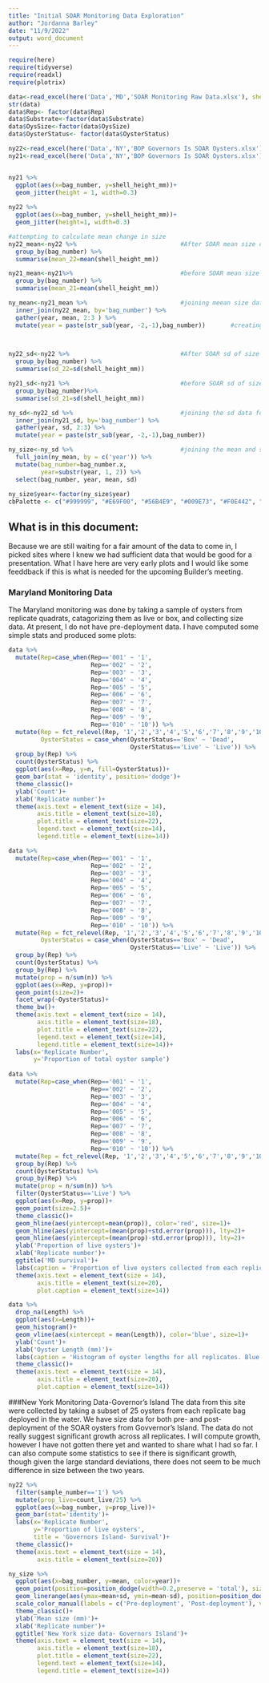 ```yaml
---
title: "Initial SOAR Monitoring Data Exploration"
author: "Jordanna Barley"
date: "11/9/2022"
output: word_document
---
```


```r
require(here)
require(tidyverse)
require(readxl)
require(plotrix)

data<-read_excel(here('Data','MD','SOAR Monitoring Raw Data.xlsx'), sheet = 'DSOysData')
str(data)
data$Rep<- factor(data$Rep)
data$Substrate<-factor(data$Substrate)
data$OysSize<-factor(data$OysSize)
data$OysterStatus<- factor(data$OysterStatus)

ny22<-read_excel(here('Data','NY','BOP Governors Is SOAR Oysters.xlsx'), sheet = '2022 data')
ny21<-read_excel(here('Data','NY','BOP Governors Is SOAR Oysters.xlsx'), sheet ='pre-deployment')


ny21 %>%                                          
  ggplot(aes(x=bag_number, y=shell_height_mm))+
  geom_jitter(height = 1, width=0.3)
 
ny22 %>% 
  ggplot(aes(x=bag_number, y=shell_height_mm))+
  geom_jitter(height=1, width=0.3)

#attempting to calculate mean change in size
ny22_mean<-ny22 %>%                             #After SOAR mean size calculation by bag
  group_by(bag_number) %>% 
  summarise(mean_22=mean(shell_height_mm))

ny21_mean<-ny21%>%                              #before SOAR mean size calculation per bag
  group_by(bag_number) %>% 
  summarise(mean_21=mean(shell_height_mm))

ny_mean<-ny21_mean %>%                          #joining meean size data for both years
  inner_join(ny22_mean, by='bag_number') %>% 
  gather(year, mean, 2:3 ) %>% 
  mutate(year = paste(str_sub(year, -2,-1),bag_number))       #creating a new column that just has the year
  


ny22_sd<-ny22 %>%                               #After SOAR sd of size calculation per bag
  group_by(bag_number) %>% 
  summarise(sd_22=sd(shell_height_mm))

ny21_sd<-ny21 %>%                               #before SOAR sd of size calc per bag
  group_by(bag_number)%>% 
  summarise(sd_21=sd(shell_height_mm))

ny_sd<-ny22_sd %>%                              #joining the sd data for both years
  inner_join(ny21_sd, by='bag_number') %>% 
  gather(year, sd, 2:3) %>% 
  mutate(year = paste(str_sub(year, -2,-1),bag_number))

ny_size<-ny_sd %>%                              #joining the mean and sd data for both years
  full_join(ny_mean, by = c('year')) %>% 
  mutate(bag_number=bag_number.x, 
         year=substr(year, 1, 2)) %>% 
  select(bag_number, year, mean, sd) 
  
ny_size$year<-factor(ny_size$year)
cbPalette <- c("#999999", "#E69F00", "#56B4E9", "#009E73", "#F0E442", "#0072B2", "#D55E00", "#CC79A7")
```

## What is in this document: 
Because we are still waiting for a fair amount of the data to come in, I picked sites where I knew we had sufficient data that would be good for a presentation. What I have here are very early plots and I would like some feeddback if this is what is needed for the upcoming Builder's meeting. 

### Maryland Monitoring Data
The Maryland monitoring was done by taking a sample of oysters from replicate quadrats, catagorizing them as live or box, and collecting size data. At present, I do not have pre-deployment data. I have computed some simple stats and produced some plots: 


```r
data %>% 
  mutate(Rep=case_when(Rep=='001' ~ '1', 
                       Rep=='002' ~ '2',
                       Rep=='003' ~ '3', 
                       Rep=='004' ~ '4', 
                       Rep=='005' ~ '5', 
                       Rep=='006' ~ '6', 
                       Rep=='007' ~ '7', 
                       Rep=='008' ~ '8', 
                       Rep=='009' ~ '9', 
                       Rep=='010' ~ '10')) %>% 
  mutate(Rep = fct_relevel(Rep, '1','2','3','4','5','6','7','8','9','10'),
         OysterStatus = case_when(OysterStatus=='Box' ~ 'Dead',
                                  OysterStatus=='Live' ~ 'Live')) %>%  
  group_by(Rep) %>% 
  count(OysterStatus) %>% 
  ggplot(aes(x=Rep, y=n, fill=OysterStatus))+
  geom_bar(stat = 'identity', position='dodge')+
  theme_classic()+
  ylab('Count')+
  xlab('Replicate number')+
  theme(axis.text = element_text(size = 14), 
        axis.title = element_text(size=18), 
        plot.title = element_text(size=22),
        legend.text = element_text(size=14),
        legend.title = element_text(size=14))

data %>% 
  mutate(Rep=case_when(Rep=='001' ~ '1', 
                       Rep=='002' ~ '2',
                       Rep=='003' ~ '3', 
                       Rep=='004' ~ '4', 
                       Rep=='005' ~ '5', 
                       Rep=='006' ~ '6', 
                       Rep=='007' ~ '7', 
                       Rep=='008' ~ '8', 
                       Rep=='009' ~ '9', 
                       Rep=='010' ~ '10')) %>% 
  mutate(Rep = fct_relevel(Rep, '1','2','3','4','5','6','7','8','9','10'), 
         OysterStatus = case_when(OysterStatus=='Box' ~ 'Dead',
                                  OysterStatus=='Live' ~ 'Live')) %>%  
  group_by(Rep) %>% 
  count(OysterStatus) %>% 
  group_by(Rep) %>% 
  mutate(prop = n/sum(n)) %>% 
  ggplot(aes(x=Rep, y=prop))+
  geom_point(size=2)+
  facet_wrap(~OysterStatus)+
  theme_bw()+
  theme(axis.text = element_text(size = 14), 
        axis.title = element_text(size=18), 
        plot.title = element_text(size=22),
        legend.text = element_text(size=14),
        legend.title = element_text(size=14))+
  labs(x='Replicate Number',
       y='Proportion of total oyster sample')
  
data %>% 
  mutate(Rep=case_when(Rep=='001' ~ '1', 
                       Rep=='002' ~ '2',
                       Rep=='003' ~ '3', 
                       Rep=='004' ~ '4', 
                       Rep=='005' ~ '5', 
                       Rep=='006' ~ '6', 
                       Rep=='007' ~ '7', 
                       Rep=='008' ~ '8', 
                       Rep=='009' ~ '9', 
                       Rep=='010' ~ '10')) %>% 
  mutate(Rep = fct_relevel(Rep, '1','2','3','4','5','6','7','8','9','10')) %>%  
  group_by(Rep) %>% 
  count(OysterStatus) %>% 
  group_by(Rep) %>% 
  mutate(prop = n/sum(n)) %>% 
  filter(OysterStatus=='Live') %>% 
  ggplot(aes(x=Rep, y=prop))+
  geom_point(size=2.5)+
  theme_classic()+
  geom_hline(aes(yintercept=mean(prop)), color='red', size=1)+
  geom_hline(aes(yintercept=(mean(prop)+std.error(prop))), lty=2)+
  geom_hline(aes(yintercept=(mean(prop)-std.error(prop))), lty=2)+
  ylab('Proportion of live oysters')+
  xlab('Replicate number')+
  ggtitle('MD survival')+
  labs(caption = 'Proportion of live oysters collected from each replicate bag. Red line denotes the mean across replicates, dashed lines denote SEM.')+
  theme(axis.text = element_text(size = 14), 
        axis.title = element_text(size=20),
        plot.caption = element_text(size=14)) 

data %>% 
  drop_na(Length) %>% 
  ggplot(aes(x=Length))+
  geom_histogram()+
  geom_vline(aes(xintercept = mean(Length)), color='blue', size=1)+
  ylab('Count')+
  xlab('Oyster Length (mm)')+
  labs(caption = 'Histogram of oyster lengths for all replicates. Blue line denotes the mean.')+
  theme_classic()+
  theme(axis.text = element_text(size = 14), 
        axis.title = element_text(size=20), 
        plot.caption = element_text(size=14))
```

###New York Monitoring Data-Governor's Island
The data from this site were collected by taking a subset of 25 oysters from each replicate bag deployed in the water. We have size data for both pre- and post-deployment of the SOAR oysters from Govvernor's Island. The data do not really suggest significant growth across all replicates. I will compute growth, however I have not gotten there yet and wanted to share what I had so far. I can also compute some statistics to see if there is significant growth, though given the large standard deviations, there does not seem to be much difference in size between the two years. 

```r
ny22 %>% 
  filter(sample_number=='1') %>% 
  mutate(prop_live=count_live/25) %>% 
  ggplot(aes(x=bag_number, y=prop_live))+
  geom_bar(stat='identity')+
  labs(x='Replicate Number', 
       y='Proportion of live oysters',
       title = 'Governors Island- Survival')+
  theme_classic()+
  theme(axis.text = element_text(size = 14), 
        axis.title = element_text(size=20))

ny_size %>% 
  ggplot(aes(x=bag_number, y=mean, color=year))+
  geom_point(position=position_dodge(width=0.2,preserve = 'total'), size=2)+
  geom_linerange(aes(ymax=mean+sd, ymin=mean-sd), position=position_dodge(width = 0.2), size=1)+
  scale_color_manual(labels = c('Pre-deployment', 'Post-deployment'), values = c('#E69F00','#009E73'))+
  theme_classic()+
  ylab('Mean size (mm)')+
  xlab('Replicate number')+
  ggtitle('New York size data- Governors Island')+
  theme(axis.text = element_text(size = 14), 
        axis.title = element_text(size=18), 
        plot.title = element_text(size=22),
        legend.text = element_text(size=14),
        legend.title = element_text(size=14))
```
